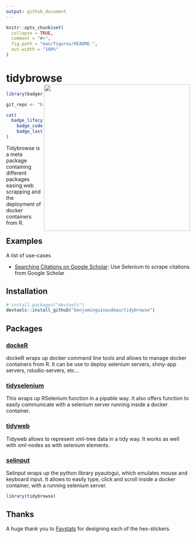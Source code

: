 ```yaml
---
output: github_document
---
```


<!-- README.md is generated from README.Rmd. Please edit that file -->

```r
knitr::opts_chunk$set(
  collapse = TRUE,
  comment = "#>",
  fig.path = "man/figures/README-",
  out.width = "100%"
)
```



# tidybrowse <img src="man/figures/tidybrowse_logo.jpeg" width="400px" align="right" />


```r

library(badger)

git_repo <- "benjaminguinaudeau/tidybrowse"

cat(
  badge_lifecycle(),
	badge_code_size(git_repo),
	badge_last_commit(git_repo)
)
```



Tidybrowse is a meta package containing different packages easing web scrapping and the deployment of docker containers from R. 

## Examples

A list of use-cases
  
  + [Searching Citations on Google Scholar](example/cleaning_citations.md): Use Selenium to scrape citations from Google Scholar

## Installation

``` r
# install.packages("devtools")
devtools::install_github("benjaminguinaudeau/tidybrowse")
```

## Packages

### [dockeR](https://github.com/benjaminguinaudeau/dockeR)

dockeR wraps up docker command line tools and allows to manage docker containers from R. It can be use to deploy selenium servers, shiny-app servers, rstudio-servers, etc...

### [tidyselenium](https://github.com/benjaminguinaudeau/tidyselenium)

This wraps up RSelenium function in a pipable way. It also offers function to easily communicate with a selenium server running inside a docker container. 

### [tidyweb](https://github.com/benjaminguinaudeau/tidyweb)

Tidyweb allows to represent xml-tree data in a tidy way. It works as well with xml-nodes as with selenium elements. 

### [selinput](https://github.com/benjaminguinaudeau/selinput)

Selinput wraps up the python library pyautogui, which emulates mouse and keyboard input. It allows to easily type, click and scroll inside a docker container, with a running selenium server. 

```r
library(tidybrowse)
```


## Thanks

A huge thank you to [Favstats](https://github.com/favstats) for designing each of the hex-stickers. 


